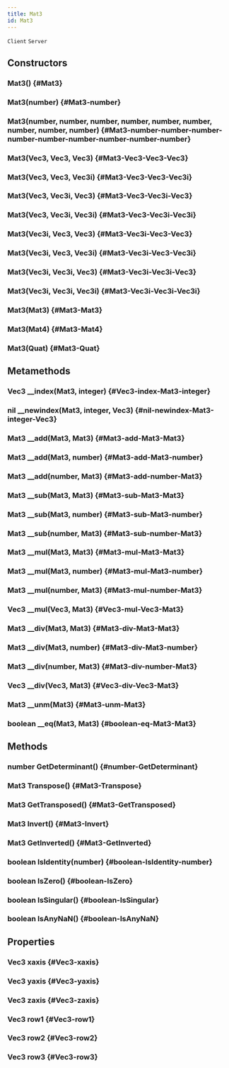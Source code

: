 ```yaml
---
title: Mat3
id: Mat3
---
```

`Client`
`Server`

## Constructors

### Mat3() {#Mat3}

### Mat3(number) {#Mat3-number}

### Mat3(number, number, number, number, number, number, number, number, number) {#Mat3-number-number-number-number-number-number-number-number-number}

### Mat3(Vec3, Vec3, Vec3) {#Mat3-Vec3-Vec3-Vec3}

### Mat3(Vec3, Vec3, Vec3i) {#Mat3-Vec3-Vec3-Vec3i}

### Mat3(Vec3, Vec3i, Vec3) {#Mat3-Vec3-Vec3i-Vec3}

### Mat3(Vec3, Vec3i, Vec3i) {#Mat3-Vec3-Vec3i-Vec3i}

### Mat3(Vec3i, Vec3, Vec3) {#Mat3-Vec3i-Vec3-Vec3}

### Mat3(Vec3i, Vec3, Vec3i) {#Mat3-Vec3i-Vec3-Vec3i}

### Mat3(Vec3i, Vec3i, Vec3) {#Mat3-Vec3i-Vec3i-Vec3}

### Mat3(Vec3i, Vec3i, Vec3i) {#Mat3-Vec3i-Vec3i-Vec3i}

### Mat3(Mat3) {#Mat3-Mat3}

### Mat3(Mat4) {#Mat3-Mat4}

### Mat3(Quat) {#Mat3-Quat}

## Metamethods

### Vec3 __index(Mat3, integer) {#Vec3-index-Mat3-integer}

### nil __newindex(Mat3, integer, Vec3) {#nil-newindex-Mat3-integer-Vec3}

### Mat3 __add(Mat3, Mat3) {#Mat3-add-Mat3-Mat3}

### Mat3 __add(Mat3, number) {#Mat3-add-Mat3-number}

### Mat3 __add(number, Mat3) {#Mat3-add-number-Mat3}

### Mat3 __sub(Mat3, Mat3) {#Mat3-sub-Mat3-Mat3}

### Mat3 __sub(Mat3, number) {#Mat3-sub-Mat3-number}

### Mat3 __sub(number, Mat3) {#Mat3-sub-number-Mat3}

### Mat3 __mul(Mat3, Mat3) {#Mat3-mul-Mat3-Mat3}

### Mat3 __mul(Mat3, number) {#Mat3-mul-Mat3-number}

### Mat3 __mul(number, Mat3) {#Mat3-mul-number-Mat3}

### Vec3 __mul(Vec3, Mat3) {#Vec3-mul-Vec3-Mat3}

### Mat3 __div(Mat3, Mat3) {#Mat3-div-Mat3-Mat3}

### Mat3 __div(Mat3, number) {#Mat3-div-Mat3-number}

### Mat3 __div(number, Mat3) {#Mat3-div-number-Mat3}

### Vec3 __div(Vec3, Mat3) {#Vec3-div-Vec3-Mat3}

### Mat3 __unm(Mat3) {#Mat3-unm-Mat3}

### boolean __eq(Mat3, Mat3) {#boolean-eq-Mat3-Mat3}

## Methods

### number GetDeterminant() {#number-GetDeterminant}

### Mat3 Transpose() {#Mat3-Transpose}

### Mat3 GetTransposed() {#Mat3-GetTransposed}

### Mat3 Invert() {#Mat3-Invert}

### Mat3 GetInverted() {#Mat3-GetInverted}

### boolean IsIdentity(number) {#boolean-IsIdentity-number}

### boolean IsZero() {#boolean-IsZero}

### boolean IsSingular() {#boolean-IsSingular}

### boolean IsAnyNaN() {#boolean-IsAnyNaN}

## Properties

### Vec3 xaxis {#Vec3-xaxis}

### Vec3 yaxis {#Vec3-yaxis}

### Vec3 zaxis {#Vec3-zaxis}

### Vec3 row1 {#Vec3-row1}

### Vec3 row2 {#Vec3-row2}

### Vec3 row3 {#Vec3-row3}

